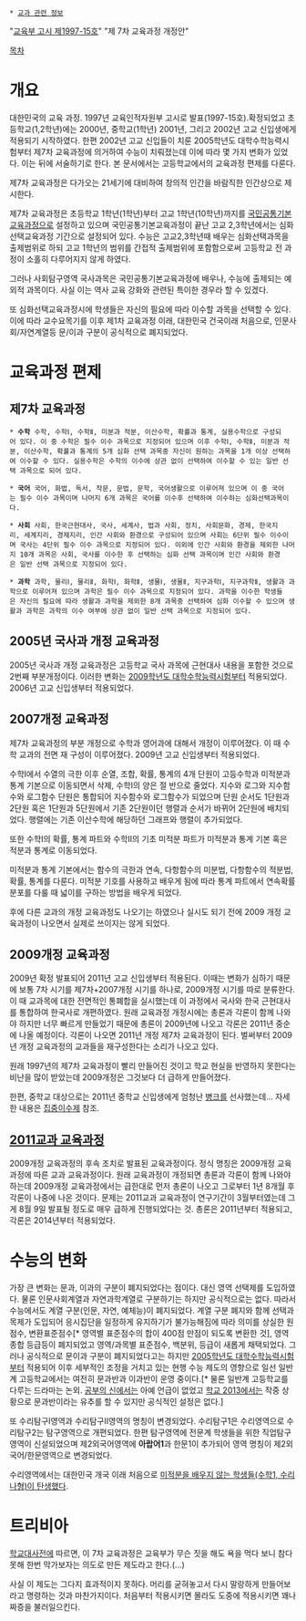  * [[교과 관련 정보]]

"[[교육부 고시 제1997-15호]]"
"제 7차 교육과정 개정안"

[[목차]]
= 개요 =
대한민국의 교육 과정. 1997년 교육인적자원부 고시로 발표(1997-15호).확정되었고 초등학교(1,2학년)에는 2000년, 중학교(1학년) 2001년, 그리고 2002년 고교 신입생에게 적용되기 시작하였다. 한편 2002년 고교 신입들이 치룬 2005학년도 대학수학능력시험부터 제7차 교육과정에 의거하여 수능이 치뤄졌는데 이에 따라 몇 가지 변화가 있었다. 이는 뒤에 서술하기로 한다. 본 문서에서는 고등학교에서의 교육과정 편제를 다룬다.

제7차 교육과정은 다가오는 21세기에 대비하여 창의적 인간을 바람직한 인간상으로 제시한다.

제7차 교육과정은 초등학교 1학년(1학년)부터 고교 1학년(10학년)까지를 [[국민공통기본교육과정]]으로 설정하고 있으며 국민공통기본교육과정이 끝난 고교 2,3학년에서는 심화선택교육과정 기간으로 설정되어 있다. 수능은 고교2,3학년때 배우는 심화선택과목을 출제범위로 하되 고교 1학년의 범위를 간접적 출제범위에 포함함으로써 고등학교 전 과정이 소홀히 다루어지지 않게 하였다.

그러나 사회탐구영역 국사과목은 국민공통기본교육과정에 배우나, 수능에 출제되는 예외적 과목이다. 사실 이는 역사 교육 강화와 관련된 특이한 경우라 할 수 있겠다.

또 심화선택교육과정시에 학생들은 자신의 필요에 따라 이수할 과목을 선택할 수 있다. 이에 따라 교수요목기를 이후 제1차 교육과정 이래, 대한민국 건국이래 처음으로, 인문사회/자연계열등 문/이과 구분이 공식적으로 폐지되었다.

= 교육과정 편제 =
== 제7차 교육과정 ==
{{{#!html
 <P style="TEXT-ALIGN: justify; LINE-HEIGHT: 160%; TEXT-INDENT: 0px; MARGIN: 0px; FONT-FAMILY: '한컴바탕'; COLOR: #000000; FONT-SIZE: 10pt"><SPAN style="TEXT-ALIGN: justify; LINE-HEIGHT: 21px; FONT-FAMILY: '한컴바탕'; LETTER-SPACING: 0px; COLOR: #000000; FONT-SIZE: 10pt"><A name=#6c786e3e></A></SPAN>
<TABLE style="BORDER-BOTTOM: medium none; BORDER-LEFT: medium none; BORDER-COLLAPSE: collapse; BORDER-TOP: medium none; BORDER-RIGHT: medium none" border=1 cellSpacing=0 cellPadding=1 width=559 height=778>
<TBODY>
<TR>
<TD style="BORDER-BOTTOM: #000000 1px double; BORDER-LEFT: #000000 1px solid; BORDER-TOP: #000000 1px solid; BORDER-RIGHT: #000000 1px solid" height=65 vAlign=center rowSpan=2 width=81 colSpan=2>
<P style="TEXT-ALIGN: center; LINE-HEIGHT: 120%; TEXT-INDENT: 0px; MARGIN: 0px; FONT-FAMILY: '굴림'; COLOR: #000000; FONT-SIZE: 10pt"><SPAN style="TEXT-ALIGN: center; LINE-HEIGHT: 16px; FONT-FAMILY: '굴림'; LETTER-SPACING: 0px; COLOR: #000000; FONT-SIZE: 10pt; FONT-WEIGHT: bold">구&nbsp; 분</SPAN></P></TD>
<TD style="BORDER-BOTTOM: #000000 1px double; BORDER-LEFT: #000000 1px solid; BORDER-TOP: #000000 1px solid; BORDER-RIGHT: #000000 1px solid" height=65 vAlign=center rowSpan=2 width=59>
<P style="TEXT-ALIGN: center; LINE-HEIGHT: 120%; TEXT-INDENT: 0px; MARGIN: 0px; FONT-FAMILY: '굴림'; COLOR: #000000; FONT-SIZE: 10pt"><SPAN style="TEXT-ALIGN: center; LINE-HEIGHT: 16px; FONT-FAMILY: '굴림'; LETTER-SPACING: 0px; COLOR: #000000; FONT-SIZE: 10pt; FONT-WEIGHT: bold">국민 공통</SPAN>
<P style="TEXT-ALIGN: center; LINE-HEIGHT: 120%; TEXT-INDENT: 0px; MARGIN: 0px; FONT-FAMILY: '굴림'; COLOR: #000000; FONT-SIZE: 10pt"><SPAN style="TEXT-ALIGN: center; LINE-HEIGHT: 16px; FONT-FAMILY: '굴림'; LETTER-SPACING: 0px; COLOR: #000000; FONT-SIZE: 10pt; FONT-WEIGHT: bold">기본 교과</SPAN></P></TD>
<TD style="BORDER-BOTTOM: #000000 1px solid; BORDER-LEFT: #000000 1px solid; BORDER-TOP: #000000 1px solid; BORDER-RIGHT: #000000 1px solid" height=21 vAlign=center width=418 colSpan=2>
<P style="TEXT-ALIGN: center; LINE-HEIGHT: 120%; TEXT-INDENT: 0px; MARGIN: 0px; FONT-FAMILY: '굴림'; COLOR: #000000; FONT-SIZE: 10pt"><SPAN style="TEXT-ALIGN: center; LINE-HEIGHT: 16px; FONT-FAMILY: '굴림'; LETTER-SPACING: 0px; COLOR: #000000; FONT-SIZE: 10pt; FONT-WEIGHT: bold">선&nbsp;&nbsp; 택&nbsp;&nbsp;&nbsp;&nbsp;&nbsp; 과&nbsp;&nbsp; 목</SPAN><SPAN style="TEXT-ALIGN: center; LINE-HEIGHT: 16px; FONT-FAMILY: '굴림'; LETTER-SPACING: 0px; COLOR: #000000; FONT-SIZE: 10pt"></SPAN></P></TD></TR>
<TR>
<TD style="BORDER-BOTTOM: #000000 1px double; BORDER-LEFT: #000000 1px solid; BORDER-TOP: #000000 1px solid; BORDER-RIGHT: #000000 1px solid" height=43 vAlign=center width=165>
<P style="TEXT-ALIGN: center; LINE-HEIGHT: 120%; TEXT-INDENT: 0px; MARGIN: 0px; FONT-FAMILY: '굴림'; COLOR: #000000; FONT-SIZE: 10pt"><SPAN style="TEXT-ALIGN: center; LINE-HEIGHT: 16px; FONT-FAMILY: '굴림'; LETTER-SPACING: 0px; COLOR: #000000; FONT-SIZE: 10pt; FONT-WEIGHT: bold">일반 선택 과목</SPAN></P></TD>
<TD style="BORDER-BOTTOM: #000000 1px double; BORDER-LEFT: #000000 1px solid; BORDER-TOP: #000000 1px solid; BORDER-RIGHT: #000000 1px solid" height=43 vAlign=center width=252>
<P style="TEXT-ALIGN: center; LINE-HEIGHT: 120%; TEXT-INDENT: 0px; MARGIN: 0px; FONT-FAMILY: '굴림'; COLOR: #000000; FONT-SIZE: 10pt"><SPAN style="TEXT-ALIGN: center; LINE-HEIGHT: 16px; FONT-FAMILY: '굴림'; LETTER-SPACING: 0px; COLOR: #000000; FONT-SIZE: 10pt; FONT-WEIGHT: bold">심화 선택 과목</SPAN></P></TD></TR>
<TR>
<TD style="BORDER-BOTTOM: #000000 1px solid; BORDER-LEFT: #000000 1px solid; BORDER-TOP: #000000 1px double; BORDER-RIGHT: #000000 1px solid" height=648 vAlign=center rowSpan=8 width=25>
<P style="TEXT-ALIGN: center; LINE-HEIGHT: 120%; TEXT-INDENT: 0px; MARGIN: 0px; FONT-FAMILY: '굴림'; COLOR: #000000; FONT-SIZE: 10pt"><SPAN style="TEXT-ALIGN: center; LINE-HEIGHT: 16px; FONT-FAMILY: '굴림'; LETTER-SPACING: 0px; COLOR: #000000; FONT-SIZE: 10pt; FONT-WEIGHT: bold">교</SPAN>
<P style="TEXT-ALIGN: center; LINE-HEIGHT: 120%; TEXT-INDENT: 0px; MARGIN: 0px; FONT-FAMILY: '굴림'; COLOR: #000000; FONT-SIZE: 10pt"><SPAN style="TEXT-ALIGN: center; LINE-HEIGHT: 16px; FONT-FAMILY: '굴림'; LETTER-SPACING: 0px; COLOR: #000000; FONT-SIZE: 10pt; FONT-WEIGHT: bold">&nbsp;</SPAN>
<P style="TEXT-ALIGN: center; LINE-HEIGHT: 120%; TEXT-INDENT: 0px; MARGIN: 0px; FONT-FAMILY: '굴림'; COLOR: #000000; FONT-SIZE: 10pt"><SPAN style="TEXT-ALIGN: center; LINE-HEIGHT: 16px; FONT-FAMILY: '굴림'; LETTER-SPACING: 0px; COLOR: #000000; FONT-SIZE: 10pt; FONT-WEIGHT: bold">&nbsp;</SPAN>
<P style="TEXT-ALIGN: center; LINE-HEIGHT: 120%; TEXT-INDENT: 0px; MARGIN: 0px; FONT-FAMILY: '굴림'; COLOR: #000000; FONT-SIZE: 10pt"><SPAN style="TEXT-ALIGN: center; LINE-HEIGHT: 16px; FONT-FAMILY: '굴림'; LETTER-SPACING: 0px; COLOR: #000000; FONT-SIZE: 10pt; FONT-WEIGHT: bold">&nbsp;</SPAN>
<P style="TEXT-ALIGN: center; LINE-HEIGHT: 120%; TEXT-INDENT: 0px; MARGIN: 0px; FONT-FAMILY: '굴림'; COLOR: #000000; FONT-SIZE: 10pt"><SPAN style="TEXT-ALIGN: center; LINE-HEIGHT: 16px; FONT-FAMILY: '굴림'; LETTER-SPACING: 0px; COLOR: #000000; FONT-SIZE: 10pt; FONT-WEIGHT: bold">&nbsp;</SPAN>
<P style="TEXT-ALIGN: center; LINE-HEIGHT: 120%; TEXT-INDENT: 0px; MARGIN: 0px; FONT-FAMILY: '굴림'; COLOR: #000000; FONT-SIZE: 10pt"><SPAN style="TEXT-ALIGN: center; LINE-HEIGHT: 16px; FONT-FAMILY: '굴림'; LETTER-SPACING: 0px; COLOR: #000000; FONT-SIZE: 10pt; FONT-WEIGHT: bold">&nbsp;</SPAN>
<P style="TEXT-ALIGN: center; LINE-HEIGHT: 120%; TEXT-INDENT: 0px; MARGIN: 0px; FONT-FAMILY: '굴림'; COLOR: #000000; FONT-SIZE: 10pt"><SPAN style="TEXT-ALIGN: center; LINE-HEIGHT: 16px; FONT-FAMILY: '굴림'; LETTER-SPACING: 0px; COLOR: #000000; FONT-SIZE: 10pt; FONT-WEIGHT: bold">&nbsp;</SPAN>
<P style="TEXT-ALIGN: center; LINE-HEIGHT: 120%; TEXT-INDENT: 0px; MARGIN: 0px; FONT-FAMILY: '굴림'; COLOR: #000000; FONT-SIZE: 10pt"><SPAN style="TEXT-ALIGN: center; LINE-HEIGHT: 16px; FONT-FAMILY: '굴림'; LETTER-SPACING: 0px; COLOR: #000000; FONT-SIZE: 10pt; FONT-WEIGHT: bold">&nbsp;</SPAN>
<P style="TEXT-ALIGN: center; LINE-HEIGHT: 120%; TEXT-INDENT: 0px; MARGIN: 0px; FONT-FAMILY: '굴림'; COLOR: #000000; FONT-SIZE: 10pt"><SPAN style="TEXT-ALIGN: center; LINE-HEIGHT: 16px; FONT-FAMILY: '굴림'; LETTER-SPACING: 0px; COLOR: #000000; FONT-SIZE: 10pt; FONT-WEIGHT: bold">&nbsp;</SPAN>
<P style="TEXT-ALIGN: center; LINE-HEIGHT: 120%; TEXT-INDENT: 0px; MARGIN: 0px; FONT-FAMILY: '굴림'; COLOR: #000000; FONT-SIZE: 10pt"><SPAN style="TEXT-ALIGN: center; LINE-HEIGHT: 16px; FONT-FAMILY: '굴림'; LETTER-SPACING: 0px; COLOR: #000000; FONT-SIZE: 10pt; FONT-WEIGHT: bold">과</SPAN></P></TD>
<TD style="BORDER-BOTTOM: #000000 1px; BORDER-LEFT: #000000 1px solid; BORDER-TOP: #000000 1px double; BORDER-RIGHT: #000000 1px solid" height=37 vAlign=center width=55>
<P style="TEXT-ALIGN: justify; LINE-HEIGHT: 120%; TEXT-INDENT: 0px; MARGIN: 0px; FONT-FAMILY: '굴림'; COLOR: #000000; FONT-SIZE: 10pt"><SPAN style="TEXT-ALIGN: justify; LINE-HEIGHT: 16px; FONT-FAMILY: '굴림'; LETTER-SPACING: 0px; COLOR: #000000; FONT-SIZE: 10pt">&nbsp;&nbsp;국 어</SPAN>
<P style="TEXT-ALIGN: justify; LINE-HEIGHT: 120%; TEXT-INDENT: 0px; MARGIN: 0px; FONT-FAMILY: '굴림'; COLOR: #000000; FONT-SIZE: 10pt"><SPAN style="TEXT-ALIGN: justify; LINE-HEIGHT: 16px; FONT-FAMILY: '굴림'; LETTER-SPACING: 0px; COLOR: #000000; FONT-SIZE: 10pt">&nbsp;&nbsp;도 덕</SPAN></P></TD>
<TD style="BORDER-BOTTOM: #000000 1px; BORDER-LEFT: #000000 1px solid; BORDER-TOP: #000000 1px double; BORDER-RIGHT: #000000 1px solid" height=37 vAlign=center width=59>
<P style="TEXT-ALIGN: justify; LINE-HEIGHT: 120%; TEXT-INDENT: 0px; MARGIN: 0px; FONT-FAMILY: '굴림'; COLOR: #000000; FONT-SIZE: 10pt"><SPAN style="TEXT-ALIGN: justify; LINE-HEIGHT: 16px; FONT-FAMILY: '굴림'; LETTER-SPACING: 0px; COLOR: #000000; FONT-SIZE: 10pt">&nbsp;국어(8)</SPAN>
<P style="TEXT-ALIGN: justify; LINE-HEIGHT: 120%; TEXT-INDENT: 0px; MARGIN: 0px; FONT-FAMILY: '굴림'; COLOR: #000000; FONT-SIZE: 10pt"><SPAN style="TEXT-ALIGN: justify; LINE-HEIGHT: 16px; FONT-FAMILY: '굴림'; LETTER-SPACING: 0px; COLOR: #000000; FONT-SIZE: 10pt">&nbsp;도덕(2)</SPAN></P></TD>
<TD style="BORDER-BOTTOM: #000000 1px solid; BORDER-LEFT: #000000 1px solid; BORDER-TOP: #000000 1px double; BORDER-RIGHT: #000000 1px solid" height=129 vAlign=center rowSpan=2 width=165>
<P style="TEXT-ALIGN: justify; LINE-HEIGHT: 120%; TEXT-INDENT: 0px; MARGIN: 0px; FONT-FAMILY: '굴림'; COLOR: #000000; FONT-SIZE: 10pt"><SPAN style="TEXT-ALIGN: justify; LINE-HEIGHT: 16px; FONT-FAMILY: '굴림'; LETTER-SPACING: 0px; COLOR: #000000; FONT-SIZE: 10pt">국어 생활(4)</SPAN>
<P style="TEXT-ALIGN: justify; LINE-HEIGHT: 120%; TEXT-INDENT: 0px; MARGIN: 0px; FONT-FAMILY: '굴림'; COLOR: #000000; FONT-SIZE: 10pt"><SPAN style="TEXT-ALIGN: justify; LINE-HEIGHT: 16px; FONT-FAMILY: '굴림'; LETTER-SPACING: 0px; COLOR: #000000; FONT-SIZE: 10pt">시민 윤리(4)</SPAN>
<P style="TEXT-ALIGN: justify; LINE-HEIGHT: 120%; TEXT-INDENT: 0px; MARGIN: 0px; FONT-FAMILY: '굴림'; COLOR: #000000; FONT-SIZE: 10pt"><SPAN style="TEXT-ALIGN: justify; LINE-HEIGHT: 16px; FONT-FAMILY: '굴림'; LETTER-SPACING: 0px; COLOR: #000000; FONT-SIZE: 10pt">&nbsp;</SPAN>
<P style="TEXT-ALIGN: justify; LINE-HEIGHT: 120%; TEXT-INDENT: 0px; MARGIN: 0px; FONT-FAMILY: '굴림'; COLOR: #000000; FONT-SIZE: 10pt"><SPAN style="TEXT-ALIGN: justify; LINE-HEIGHT: 16px; FONT-FAMILY: '굴림'; LETTER-SPACING: 0px; COLOR: #000000; FONT-SIZE: 10pt">인간 사회와 환경(4)</SPAN></P></TD>
<TD style="BORDER-BOTTOM: #000000 1px solid; BORDER-LEFT: #000000 1px solid; BORDER-TOP: #000000 1px double; BORDER-RIGHT: #000000 1px solid" height=129 vAlign=center rowSpan=2 width=252>
<P style="TEXT-ALIGN: justify; LINE-HEIGHT: 120%; TEXT-INDENT: 0px; MARGIN: 0px; FONT-FAMILY: '굴림'; COLOR: #000000; FONT-SIZE: 10pt"><SPAN style="TEXT-ALIGN: justify; LINE-HEIGHT: 16px; FONT-FAMILY: '굴림'; LETTER-SPACING: 0px; COLOR: #000000; FONT-SIZE: 10pt">&nbsp;화법(4), 독서(8), 작문(8), 문법(4), 문학(8)</SPAN>
<P style="TEXT-ALIGN: justify; LINE-HEIGHT: 120%; TEXT-INDENT: 0px; MARGIN: 0px; FONT-FAMILY: '굴림'; COLOR: #000000; FONT-SIZE: 10pt"><SPAN style="TEXT-ALIGN: justify; LINE-HEIGHT: 16px; FONT-FAMILY: '굴림'; LETTER-SPACING: 0px; COLOR: #000000; FONT-SIZE: 10pt">&nbsp;윤리와 사상(4), 전통 윤리(4)</SPAN>
<P style="TEXT-ALIGN: justify; LINE-HEIGHT: 120%; TEXT-INDENT: 0px; MARGIN: 0px; FONT-FAMILY: '굴림'; COLOR: #000000; FONT-SIZE: 10pt"><SPAN style="TEXT-ALIGN: justify; LINE-HEIGHT: 16px; FONT-FAMILY: '굴림'; LETTER-SPACING: 0px; COLOR: #000000; FONT-SIZE: 10pt">&nbsp;한국 지리(8), 세계 지리(8), 경제 지리(6)</SPAN>
<P style="TEXT-ALIGN: justify; LINE-HEIGHT: 120%; TEXT-INDENT: 0px; MARGIN: 0px; FONT-FAMILY: '굴림'; COLOR: #000000; FONT-SIZE: 10pt"><SPAN style="TEXT-ALIGN: justify; LINE-HEIGHT: 16px; FONT-FAMILY: '굴림'; LETTER-SPACING: 0px; COLOR: #000000; FONT-SIZE: 10pt">&nbsp;한국 근․현대사(8), 세계사(8), 법과 사회(6)</SPAN>
<P style="TEXT-ALIGN: justify; LINE-HEIGHT: 120%; TEXT-INDENT: 0px; MARGIN: 0px; FONT-FAMILY: '굴림'; COLOR: #000000; FONT-SIZE: 10pt"><SPAN style="TEXT-ALIGN: justify; LINE-HEIGHT: 16px; FONT-FAMILY: '굴림'; LETTER-SPACING: 0px; COLOR: #000000; FONT-SIZE: 10pt">&nbsp;정치(8), 경제(6), 사회․문화(8) </SPAN></P></TD></TR>
<TR>
<TD style="BORDER-BOTTOM: #000000 1px solid; BORDER-LEFT: #000000 1px solid; BORDER-TOP: #000000 1px; BORDER-RIGHT: #000000 1px solid" height=91 vAlign=center width=55>
<P style="TEXT-ALIGN: justify; LINE-HEIGHT: 160%; TEXT-INDENT: 0px; MARGIN: 0px; FONT-FAMILY: '굴림'; COLOR: #000000; FONT-SIZE: 10pt"><SPAN style="TEXT-ALIGN: justify; LINE-HEIGHT: 21px; FONT-FAMILY: '굴림'; LETTER-SPACING: 0px; COLOR: #000000; FONT-SIZE: 10pt">&nbsp;&nbsp;사 회</SPAN></P></TD>
<TD style="BORDER-BOTTOM: #000000 1px solid; BORDER-LEFT: #000000 1px solid; BORDER-TOP: #000000 1px; BORDER-RIGHT: #000000 1px solid" height=91 vAlign=center width=59>
<P style="TEXT-ALIGN: justify; LINE-HEIGHT: 160%; TEXT-INDENT: 0px; MARGIN: 0px; FONT-FAMILY: '굴림'; COLOR: #000000; FONT-SIZE: 10pt"><SPAN style="TEXT-ALIGN: justify; LINE-HEIGHT: 21px; FONT-FAMILY: '굴림'; LETTER-SPACING: 0px; COLOR: #000000; FONT-SIZE: 10pt">&nbsp;사회(10)</SPAN>
<P style="TEXT-ALIGN: justify; LINE-HEIGHT: 160%; TEXT-INDENT: 0px; MARGIN: 0px; FONT-FAMILY: '굴림'; COLOR: #000000; FONT-SIZE: 10pt"><SPAN style="TEXT-ALIGN: justify; LINE-HEIGHT: 21px; FONT-FAMILY: '굴림'; LETTER-SPACING: 0px; COLOR: #000000; FONT-SIZE: 10pt">&nbsp;(국사 4)</SPAN></P></TD></TR>
<TR>
<TD style="BORDER-BOTTOM: #000000 1px solid; BORDER-LEFT: #000000 1px solid; BORDER-TOP: #000000 1px solid; BORDER-RIGHT: #000000 1px solid" height=145 vAlign=center width=55>
<P style="TEXT-ALIGN: justify; LINE-HEIGHT: 120%; TEXT-INDENT: 0px; MARGIN: 0px; FONT-FAMILY: '굴림'; COLOR: #000000; FONT-SIZE: 10pt"><SPAN style="TEXT-ALIGN: justify; LINE-HEIGHT: 16px; FONT-FAMILY: '굴림'; LETTER-SPACING: 0px; COLOR: #000000; FONT-SIZE: 10pt">&nbsp;&nbsp;수 학</SPAN>
<P style="TEXT-ALIGN: justify; LINE-HEIGHT: 120%; TEXT-INDENT: 0px; MARGIN: 0px; FONT-FAMILY: '굴림'; COLOR: #000000; FONT-SIZE: 10pt"><SPAN style="TEXT-ALIGN: justify; LINE-HEIGHT: 16px; FONT-FAMILY: '굴림'; LETTER-SPACING: 0px; COLOR: #000000; FONT-SIZE: 10pt">&nbsp;</SPAN>
<P style="TEXT-ALIGN: justify; LINE-HEIGHT: 120%; TEXT-INDENT: 0px; MARGIN: 0px; FONT-FAMILY: '굴림'; COLOR: #000000; FONT-SIZE: 10pt"><SPAN style="TEXT-ALIGN: justify; LINE-HEIGHT: 16px; FONT-FAMILY: '굴림'; LETTER-SPACING: 0px; COLOR: #000000; FONT-SIZE: 10pt">&nbsp;&nbsp;과 학</SPAN>
<P style="TEXT-ALIGN: justify; LINE-HEIGHT: 120%; TEXT-INDENT: 0px; MARGIN: 0px; FONT-FAMILY: '굴림'; COLOR: #000000; FONT-SIZE: 10pt"><SPAN style="TEXT-ALIGN: justify; LINE-HEIGHT: 16px; FONT-FAMILY: '굴림'; LETTER-SPACING: 0px; COLOR: #000000; FONT-SIZE: 10pt">&nbsp;</SPAN>
<P style="TEXT-ALIGN: justify; LINE-HEIGHT: 120%; TEXT-INDENT: 0px; MARGIN: 0px; FONT-FAMILY: '굴림'; COLOR: #000000; FONT-SIZE: 10pt"><SPAN style="TEXT-ALIGN: justify; LINE-HEIGHT: 16px; FONT-FAMILY: '굴림'; LETTER-SPACING: 0px; COLOR: #000000; FONT-SIZE: 10pt">&nbsp;&nbsp;기술․</SPAN>
<P style="TEXT-ALIGN: justify; LINE-HEIGHT: 120%; TEXT-INDENT: 0px; MARGIN: 0px; FONT-FAMILY: '굴림'; COLOR: #000000; FONT-SIZE: 10pt"><SPAN style="TEXT-ALIGN: justify; LINE-HEIGHT: 16px; FONT-FAMILY: '굴림'; LETTER-SPACING: 0px; COLOR: #000000; FONT-SIZE: 10pt">&nbsp;&nbsp;가정</SPAN></P></TD>
<TD style="BORDER-BOTTOM: #000000 1px solid; BORDER-LEFT: #000000 1px solid; BORDER-TOP: #000000 1px solid; BORDER-RIGHT: #000000 1px solid" height=145 vAlign=center width=59>
<P style="TEXT-ALIGN: justify; LINE-HEIGHT: 120%; TEXT-INDENT: 0px; MARGIN: 0px; FONT-FAMILY: '굴림'; COLOR: #000000; FONT-SIZE: 10pt"><SPAN style="TEXT-ALIGN: justify; LINE-HEIGHT: 16px; FONT-FAMILY: '굴림'; LETTER-SPACING: 0px; COLOR: #000000; FONT-SIZE: 10pt">&nbsp;수학(8)</SPAN>
<P style="TEXT-ALIGN: justify; LINE-HEIGHT: 120%; TEXT-INDENT: 0px; MARGIN: 0px; FONT-FAMILY: '굴림'; COLOR: #000000; FONT-SIZE: 10pt"><SPAN style="TEXT-ALIGN: justify; LINE-HEIGHT: 16px; FONT-FAMILY: '굴림'; LETTER-SPACING: 0px; COLOR: #000000; FONT-SIZE: 10pt">&nbsp;</SPAN>
<P style="TEXT-ALIGN: justify; LINE-HEIGHT: 120%; TEXT-INDENT: 0px; MARGIN: 0px; FONT-FAMILY: '굴림'; COLOR: #000000; FONT-SIZE: 10pt"><SPAN style="TEXT-ALIGN: justify; LINE-HEIGHT: 16px; FONT-FAMILY: '굴림'; LETTER-SPACING: 0px; COLOR: #000000; FONT-SIZE: 10pt">&nbsp;과학(6)</SPAN>
<P style="TEXT-ALIGN: justify; LINE-HEIGHT: 120%; TEXT-INDENT: 0px; MARGIN: 0px; FONT-FAMILY: '굴림'; COLOR: #000000; FONT-SIZE: 10pt"><SPAN style="TEXT-ALIGN: justify; LINE-HEIGHT: 16px; FONT-FAMILY: '굴림'; LETTER-SPACING: 0px; COLOR: #000000; FONT-SIZE: 10pt">&nbsp;</SPAN>
<P style="TEXT-ALIGN: justify; LINE-HEIGHT: 120%; TEXT-INDENT: 0px; MARGIN: 0px; FONT-FAMILY: '굴림'; COLOR: #000000; FONT-SIZE: 10pt"><SPAN style="TEXT-ALIGN: justify; LINE-HEIGHT: 16px; FONT-FAMILY: '굴림'; LETTER-SPACING: 0px; COLOR: #000000; FONT-SIZE: 10pt">&nbsp;기술․</SPAN>
<P style="TEXT-ALIGN: justify; LINE-HEIGHT: 120%; TEXT-INDENT: 0px; MARGIN: 0px; FONT-FAMILY: '굴림'; COLOR: #000000; FONT-SIZE: 10pt"><SPAN style="TEXT-ALIGN: justify; LINE-HEIGHT: 16px; FONT-FAMILY: '굴림'; LETTER-SPACING: 0px; COLOR: #000000; FONT-SIZE: 10pt">&nbsp;가정(6)</SPAN></P></TD>
<TD style="BORDER-BOTTOM: #000000 1px solid; BORDER-LEFT: #000000 1px solid; BORDER-TOP: #000000 1px solid; BORDER-RIGHT: #000000 1px solid" height=145 vAlign=center width=165>
<P style="TEXT-ALIGN: justify; LINE-HEIGHT: 120%; TEXT-INDENT: 0px; MARGIN: 0px; FONT-FAMILY: '굴림'; COLOR: #000000; FONT-SIZE: 10pt"><SPAN style="TEXT-ALIGN: justify; LINE-HEIGHT: 16px; FONT-FAMILY: '굴림'; LETTER-SPACING: 0px; COLOR: #000000; FONT-SIZE: 10pt">&nbsp;실용 수학(4)</SPAN>
<P style="TEXT-ALIGN: justify; LINE-HEIGHT: 120%; TEXT-INDENT: 0px; MARGIN: 0px; FONT-FAMILY: '굴림'; COLOR: #000000; FONT-SIZE: 10pt"><SPAN style="TEXT-ALIGN: justify; LINE-HEIGHT: 16px; FONT-FAMILY: '굴림'; LETTER-SPACING: 0px; COLOR: #000000; FONT-SIZE: 10pt">&nbsp;</SPAN>
<P style="TEXT-ALIGN: justify; LINE-HEIGHT: 120%; TEXT-INDENT: 0px; MARGIN: 0px; FONT-FAMILY: '굴림'; COLOR: #000000; FONT-SIZE: 10pt"><SPAN style="TEXT-ALIGN: justify; LINE-HEIGHT: 16px; FONT-FAMILY: '굴림'; LETTER-SPACING: 0px; COLOR: #000000; FONT-SIZE: 10pt">&nbsp;생활과 과학(4)</SPAN>
<P style="TEXT-ALIGN: justify; LINE-HEIGHT: 120%; TEXT-INDENT: 0px; MARGIN: 0px; FONT-FAMILY: '굴림'; COLOR: #000000; FONT-SIZE: 10pt"><SPAN style="TEXT-ALIGN: justify; LINE-HEIGHT: 16px; FONT-FAMILY: '굴림'; LETTER-SPACING: 0px; COLOR: #000000; FONT-SIZE: 10pt">&nbsp;</SPAN>
<P style="TEXT-ALIGN: justify; LINE-HEIGHT: 120%; TEXT-INDENT: 0px; MARGIN: 0px; FONT-FAMILY: '굴림'; COLOR: #000000; FONT-SIZE: 10pt"><SPAN style="TEXT-ALIGN: justify; LINE-HEIGHT: 16px; FONT-FAMILY: '굴림'; LETTER-SPACING: 0px; COLOR: #000000; FONT-SIZE: 10pt">&nbsp;정보 사회와 컴퓨터(4)</SPAN></P></TD>
<TD style="BORDER-BOTTOM: #000000 1px solid; BORDER-LEFT: #000000 1px solid; BORDER-TOP: #000000 1px solid; BORDER-RIGHT: #000000 1px solid" height=145 vAlign=center width=252>
<P style="TEXT-ALIGN: justify; LINE-HEIGHT: 120%; TEXT-INDENT: 0px; MARGIN: 0px; FONT-FAMILY: '굴림'; COLOR: #000000; FONT-SIZE: 10pt"><SPAN style="TEXT-ALIGN: justify; LINE-HEIGHT: 16px; FONT-FAMILY: '굴림'; LETTER-SPACING: 0px; COLOR: #000000; FONT-SIZE: 10pt">&nbsp;수학 Ⅰ(8), 수학 Ⅱ(8), 미분과 적분(4)</SPAN>
<P style="TEXT-ALIGN: justify; LINE-HEIGHT: 120%; TEXT-INDENT: 0px; MARGIN: 0px; FONT-FAMILY: '굴림'; COLOR: #000000; FONT-SIZE: 10pt"><SPAN style="TEXT-ALIGN: justify; LINE-HEIGHT: 16px; FONT-FAMILY: '굴림'; LETTER-SPACING: 0px; COLOR: #000000; FONT-SIZE: 10pt">&nbsp;확률과 통계(4), 이산 수학(4)</SPAN>
<P style="TEXT-ALIGN: justify; LINE-HEIGHT: 120%; TEXT-INDENT: 0px; MARGIN: 0px; FONT-FAMILY: '굴림'; COLOR: #000000; FONT-SIZE: 10pt"><SPAN style="TEXT-ALIGN: justify; LINE-HEIGHT: 16px; FONT-FAMILY: '굴림'; LETTER-SPACING: 0px; COLOR: #000000; FONT-SIZE: 10pt">&nbsp;물리Ⅰ(4), 화학Ⅰ(4), 생물Ⅰ(4), 지구과학 Ⅰ(4)</SPAN>
<P style="TEXT-ALIGN: justify; LINE-HEIGHT: 120%; TEXT-INDENT: 0px; MARGIN: 0px; FONT-FAMILY: '굴림'; COLOR: #000000; FONT-SIZE: 10pt"><SPAN style="TEXT-ALIGN: justify; LINE-HEIGHT: 16px; FONT-FAMILY: '굴림'; LETTER-SPACING: 0px; COLOR: #000000; FONT-SIZE: 10pt">&nbsp;물리Ⅱ(6), 화학Ⅱ(6), 생물Ⅱ(6), 지구과학Ⅱ(6)</SPAN>
<P style="TEXT-ALIGN: justify; LINE-HEIGHT: 120%; TEXT-INDENT: 0px; MARGIN: 0px; FONT-FAMILY: '굴림'; COLOR: #000000; FONT-SIZE: 10pt"><SPAN style="TEXT-ALIGN: justify; LINE-HEIGHT: 16px; FONT-FAMILY: '굴림'; LETTER-SPACING: 0px; COLOR: #000000; FONT-SIZE: 10pt">&nbsp;농업 과학(6), 공업 기술(6), 기업 경영(6)</SPAN>
<P style="TEXT-ALIGN: justify; LINE-HEIGHT: 120%; TEXT-INDENT: 0px; MARGIN: 0px; FONT-FAMILY: '굴림'; COLOR: #000000; FONT-SIZE: 10pt"><SPAN style="TEXT-ALIGN: justify; LINE-HEIGHT: 16px; FONT-FAMILY: '굴림'; LETTER-SPACING: 0px; COLOR: #000000; FONT-SIZE: 10pt">&nbsp;해양 과학(6), 가정 과학(6)</SPAN></P></TD></TR>
<TR>
<TD style="BORDER-BOTTOM: #000000 1px solid; BORDER-LEFT: #000000 1px solid; BORDER-TOP: #000000 1px solid; BORDER-RIGHT: #000000 1px solid" height=49 vAlign=center width=55>
<P style="TEXT-ALIGN: justify; LINE-HEIGHT: 120%; TEXT-INDENT: 0px; MARGIN: 0px; FONT-FAMILY: '굴림'; COLOR: #000000; FONT-SIZE: 10pt"><SPAN style="TEXT-ALIGN: justify; LINE-HEIGHT: 16px; FONT-FAMILY: '굴림'; LETTER-SPACING: 0px; COLOR: #000000; FONT-SIZE: 10pt">&nbsp;&nbsp;체 육</SPAN>
<P style="TEXT-ALIGN: justify; LINE-HEIGHT: 120%; TEXT-INDENT: 0px; MARGIN: 0px; FONT-FAMILY: '굴림'; COLOR: #000000; FONT-SIZE: 10pt"><SPAN style="TEXT-ALIGN: justify; LINE-HEIGHT: 16px; FONT-FAMILY: '굴림'; LETTER-SPACING: 0px; COLOR: #000000; FONT-SIZE: 10pt">&nbsp;&nbsp;음 악</SPAN>
<P style="TEXT-ALIGN: justify; LINE-HEIGHT: 120%; TEXT-INDENT: 0px; MARGIN: 0px; FONT-FAMILY: '굴림'; COLOR: #000000; FONT-SIZE: 10pt"><SPAN style="TEXT-ALIGN: justify; LINE-HEIGHT: 16px; FONT-FAMILY: '굴림'; LETTER-SPACING: 0px; COLOR: #000000; FONT-SIZE: 10pt">&nbsp;&nbsp;미 술</SPAN></P></TD>
<TD style="BORDER-BOTTOM: #000000 1px solid; BORDER-LEFT: #000000 1px solid; BORDER-TOP: #000000 1px solid; BORDER-RIGHT: #000000 1px solid" height=49 vAlign=center width=59>
<P style="TEXT-ALIGN: justify; LINE-HEIGHT: 120%; TEXT-INDENT: 0px; MARGIN: 0px; FONT-FAMILY: '굴림'; COLOR: #000000; FONT-SIZE: 10pt"><SPAN style="TEXT-ALIGN: justify; LINE-HEIGHT: 16px; FONT-FAMILY: '굴림'; LETTER-SPACING: 0px; COLOR: #000000; FONT-SIZE: 10pt">&nbsp;체육(4)</SPAN>
<P style="TEXT-ALIGN: justify; LINE-HEIGHT: 120%; TEXT-INDENT: 0px; MARGIN: 0px; FONT-FAMILY: '굴림'; COLOR: #000000; FONT-SIZE: 10pt"><SPAN style="TEXT-ALIGN: justify; LINE-HEIGHT: 16px; FONT-FAMILY: '굴림'; LETTER-SPACING: 0px; COLOR: #000000; FONT-SIZE: 10pt">&nbsp;음악(2)</SPAN>
<P style="TEXT-ALIGN: justify; LINE-HEIGHT: 120%; TEXT-INDENT: 0px; MARGIN: 0px; FONT-FAMILY: '굴림'; COLOR: #000000; FONT-SIZE: 10pt"><SPAN style="TEXT-ALIGN: justify; LINE-HEIGHT: 16px; FONT-FAMILY: '굴림'; LETTER-SPACING: 0px; COLOR: #000000; FONT-SIZE: 10pt">&nbsp;미술(2)</SPAN></P></TD>
<TD style="BORDER-BOTTOM: #000000 1px solid; BORDER-LEFT: #000000 1px solid; BORDER-TOP: #000000 1px solid; BORDER-RIGHT: #000000 1px solid" height=49 vAlign=center width=165>
<P style="TEXT-ALIGN: justify; LINE-HEIGHT: 120%; TEXT-INDENT: 0px; MARGIN: 0px; FONT-FAMILY: '굴림'; COLOR: #000000; FONT-SIZE: 10pt"><SPAN style="TEXT-ALIGN: justify; LINE-HEIGHT: 16px; FONT-FAMILY: '굴림'; LETTER-SPACING: 0px; COLOR: #000000; FONT-SIZE: 10pt">&nbsp;체육과 건강(4)</SPAN>
<P style="TEXT-ALIGN: justify; LINE-HEIGHT: 120%; TEXT-INDENT: 0px; MARGIN: 0px; FONT-FAMILY: '굴림'; COLOR: #000000; FONT-SIZE: 10pt"><SPAN style="TEXT-ALIGN: justify; LINE-HEIGHT: 16px; FONT-FAMILY: '굴림'; LETTER-SPACING: 0px; COLOR: #000000; FONT-SIZE: 10pt">&nbsp;음악과 생활(4)</SPAN>
<P style="TEXT-ALIGN: justify; LINE-HEIGHT: 120%; TEXT-INDENT: 0px; MARGIN: 0px; FONT-FAMILY: '굴림'; COLOR: #000000; FONT-SIZE: 10pt"><SPAN style="TEXT-ALIGN: justify; LINE-HEIGHT: 16px; FONT-FAMILY: '굴림'; LETTER-SPACING: 0px; COLOR: #000000; FONT-SIZE: 10pt">&nbsp;미술과 생활(4)</SPAN></P></TD>
<TD style="BORDER-BOTTOM: #000000 1px solid; BORDER-LEFT: #000000 1px solid; BORDER-TOP: #000000 1px solid; BORDER-RIGHT: #000000 1px solid" height=49 vAlign=center width=252>
<P style="TEXT-ALIGN: justify; LINE-HEIGHT: 120%; TEXT-INDENT: 0px; MARGIN: 0px; FONT-FAMILY: '굴림'; COLOR: #000000; FONT-SIZE: 10pt"><SPAN style="TEXT-ALIGN: justify; LINE-HEIGHT: 16px; FONT-FAMILY: '굴림'; LETTER-SPACING: 0px; COLOR: #000000; FONT-SIZE: 10pt">&nbsp;체육 이론(4), 체육 실기(4 이상)*</SPAN>
<P style="TEXT-ALIGN: justify; LINE-HEIGHT: 120%; TEXT-INDENT: 0px; MARGIN: 0px; FONT-FAMILY: '굴림'; COLOR: #000000; FONT-SIZE: 10pt"><SPAN style="TEXT-ALIGN: justify; LINE-HEIGHT: 16px; FONT-FAMILY: '굴림'; LETTER-SPACING: 0px; COLOR: #000000; FONT-SIZE: 10pt">&nbsp;음악 이론(4), 음악 실기(4 이상)*</SPAN>
<P style="TEXT-ALIGN: justify; LINE-HEIGHT: 120%; TEXT-INDENT: 0px; MARGIN: 0px; FONT-FAMILY: '굴림'; COLOR: #000000; FONT-SIZE: 10pt"><SPAN style="TEXT-ALIGN: justify; LINE-HEIGHT: 16px; FONT-FAMILY: '굴림'; LETTER-SPACING: 0px; COLOR: #000000; FONT-SIZE: 10pt">&nbsp;미술 이론(4), 미술 실기(4 이상)*</SPAN></P></TD></TR>
<TR>
<TD style="BORDER-BOTTOM: #000000 1px solid; BORDER-LEFT: #000000 1px solid; BORDER-TOP: #000000 1px solid; BORDER-RIGHT: #000000 1px solid" height=146 vAlign=center rowSpan=2 width=55>
<P style="TEXT-ALIGN: center; LINE-HEIGHT: 120%; TEXT-INDENT: 0px; MARGIN: 0px; FONT-FAMILY: '굴림'; COLOR: #000000; FONT-SIZE: 10pt"><SPAN style="TEXT-ALIGN: center; LINE-HEIGHT: 16px; FONT-FAMILY: '굴림'; LETTER-SPACING: 0px; COLOR: #000000; FONT-SIZE: 10pt">&nbsp;외국어</SPAN></P></TD>
<TD style="BORDER-BOTTOM: #000000 1px solid; BORDER-LEFT: #000000 1px solid; BORDER-TOP: #000000 1px solid; BORDER-RIGHT: #000000 1px solid" height=33 vAlign=center width=59>
<P style="TEXT-ALIGN: justify; LINE-HEIGHT: 120%; TEXT-INDENT: 0px; MARGIN: 0px; FONT-FAMILY: '굴림'; COLOR: #000000; FONT-SIZE: 10pt"><SPAN style="TEXT-ALIGN: justify; LINE-HEIGHT: 16px; FONT-FAMILY: '굴림'; LETTER-SPACING: 0px; COLOR: #000000; FONT-SIZE: 10pt">&nbsp;영어(8)</SPAN></P></TD>
<TD style="BORDER-BOTTOM: #000000 1px solid; BORDER-LEFT: #000000 1px solid; BORDER-TOP: #000000 1px solid; BORDER-RIGHT: #000000 1px solid" height=33 vAlign=center width=165>
<P style="TEXT-ALIGN: justify; LINE-HEIGHT: 120%; TEXT-INDENT: 0px; MARGIN: 0px; FONT-FAMILY: '굴림'; COLOR: #000000; FONT-SIZE: 10pt"><SPAN style="TEXT-ALIGN: justify; LINE-HEIGHT: 16px; FONT-FAMILY: '굴림'; LETTER-SPACING: 0px; COLOR: #000000; FONT-SIZE: 10pt">&nbsp;</SPAN></P></TD>
<TD style="BORDER-BOTTOM: #000000 1px solid; BORDER-LEFT: #000000 1px solid; BORDER-TOP: #000000 1px solid; BORDER-RIGHT: #000000 1px solid" height=33 vAlign=center width=252>
<P style="TEXT-ALIGN: justify; LINE-HEIGHT: 120%; TEXT-INDENT: 0px; MARGIN: 0px; FONT-FAMILY: '굴림'; COLOR: #000000; FONT-SIZE: 10pt"><SPAN style="TEXT-ALIGN: justify; LINE-HEIGHT: 16px; FONT-FAMILY: '굴림'; LETTER-SPACING: 0px; COLOR: #000000; FONT-SIZE: 10pt">&nbsp;영어 Ⅰ(8), 영어 Ⅱ(8), 영어 회화(8)</SPAN>
<P style="TEXT-ALIGN: justify; LINE-HEIGHT: 120%; TEXT-INDENT: 0px; MARGIN: 0px; FONT-FAMILY: '굴림'; COLOR: #000000; FONT-SIZE: 10pt"><SPAN style="TEXT-ALIGN: justify; LINE-HEIGHT: 16px; FONT-FAMILY: '굴림'; LETTER-SPACING: 0px; COLOR: #000000; FONT-SIZE: 10pt">&nbsp;영어 독해(8), 영어 작문(8)</SPAN></P></TD></TR>
<TR>
<TD style="BORDER-BOTTOM: #000000 1px solid; BORDER-LEFT: #000000 1px solid; BORDER-TOP: #000000 1px solid; BORDER-RIGHT: #000000 1px solid" height=113 vAlign=center width=59>
<P style="TEXT-ALIGN: justify; LINE-HEIGHT: 120%; TEXT-INDENT: 0px; MARGIN: 0px; FONT-FAMILY: '굴림'; COLOR: #000000; FONT-SIZE: 10pt"><SPAN style="TEXT-ALIGN: justify; LINE-HEIGHT: 16px; FONT-FAMILY: '굴림'; LETTER-SPACING: 0px; COLOR: #000000; FONT-SIZE: 10pt">&nbsp;</SPAN></P></TD>
<TD style="BORDER-BOTTOM: #000000 1px solid; BORDER-LEFT: #000000 1px solid; BORDER-TOP: #000000 1px solid; BORDER-RIGHT: #000000 1px solid" height=113 vAlign=center width=165>
<P style="TEXT-ALIGN: justify; LINE-HEIGHT: 120%; TEXT-INDENT: 0px; MARGIN: 0px; FONT-FAMILY: '굴림'; COLOR: #000000; FONT-SIZE: 10pt"><SPAN style="TEXT-ALIGN: justify; LINE-HEIGHT: 16px; FONT-FAMILY: '굴림'; LETTER-SPACING: 0px; COLOR: #000000; FONT-SIZE: 10pt">&nbsp;독일어 Ⅰ(6), 프랑스어 Ⅰ(6)</SPAN>
<P style="TEXT-ALIGN: justify; LINE-HEIGHT: 120%; TEXT-INDENT: 0px; MARGIN: 0px; FONT-FAMILY: '굴림'; COLOR: #000000; FONT-SIZE: 10pt"><SPAN style="TEXT-ALIGN: justify; LINE-HEIGHT: 16px; FONT-FAMILY: '굴림'; LETTER-SPACING: 0px; COLOR: #000000; FONT-SIZE: 10pt">&nbsp;스페인어 Ⅰ(6), 중국어 Ⅰ(6)</SPAN>
<P style="TEXT-ALIGN: justify; LINE-HEIGHT: 120%; TEXT-INDENT: 0px; MARGIN: 0px; FONT-FAMILY: '굴림'; COLOR: #000000; FONT-SIZE: 10pt"><SPAN style="TEXT-ALIGN: justify; LINE-HEIGHT: 16px; FONT-FAMILY: '굴림'; LETTER-SPACING: 0px; COLOR: #000000; FONT-SIZE: 10pt">&nbsp;일본어 Ⅰ(6), 러시아어 Ⅰ(6)</SPAN>
<P style="TEXT-ALIGN: justify; LINE-HEIGHT: 120%; TEXT-INDENT: 0px; MARGIN: 0px; FONT-FAMILY: '굴림'; COLOR: #000000; FONT-SIZE: 10pt"><SPAN style="TEXT-ALIGN: justify; LINE-HEIGHT: 16px; FONT-FAMILY: '굴림'; LETTER-SPACING: 0px; COLOR: #000000; FONT-SIZE: 10pt">&nbsp;아랍어 Ⅰ(6)</SPAN></P></TD>
<TD style="BORDER-BOTTOM: #000000 1px solid; BORDER-LEFT: #000000 1px solid; BORDER-TOP: #000000 1px solid; BORDER-RIGHT: #000000 1px solid" height=113 vAlign=center width=252>
<P style="TEXT-ALIGN: justify; LINE-HEIGHT: 120%; TEXT-INDENT: 0px; MARGIN: 0px; FONT-FAMILY: '굴림'; COLOR: #000000; FONT-SIZE: 10pt"><SPAN style="TEXT-ALIGN: justify; LINE-HEIGHT: 16px; FONT-FAMILY: '굴림'; LETTER-SPACING: 0px; COLOR: #000000; FONT-SIZE: 10pt">&nbsp;독일어 Ⅱ(6), 프랑스어 Ⅱ(6)</SPAN>
<P style="TEXT-ALIGN: justify; LINE-HEIGHT: 120%; TEXT-INDENT: 0px; MARGIN: 0px; FONT-FAMILY: '굴림'; COLOR: #000000; FONT-SIZE: 10pt"><SPAN style="TEXT-ALIGN: justify; LINE-HEIGHT: 16px; FONT-FAMILY: '굴림'; LETTER-SPACING: 0px; COLOR: #000000; FONT-SIZE: 10pt">&nbsp;스페인어 Ⅱ(6), 중국어 Ⅱ(6)</SPAN>
<P style="TEXT-ALIGN: justify; LINE-HEIGHT: 120%; TEXT-INDENT: 0px; MARGIN: 0px; FONT-FAMILY: '굴림'; COLOR: #000000; FONT-SIZE: 10pt"><SPAN style="TEXT-ALIGN: justify; LINE-HEIGHT: 16px; FONT-FAMILY: '굴림'; LETTER-SPACING: 0px; COLOR: #000000; FONT-SIZE: 10pt">&nbsp;일본어 Ⅱ(6), 러시아어 Ⅱ(6)</SPAN>
<P style="TEXT-ALIGN: justify; LINE-HEIGHT: 120%; TEXT-INDENT: 0px; MARGIN: 0px; FONT-FAMILY: '굴림'; COLOR: #000000; FONT-SIZE: 10pt"><SPAN style="TEXT-ALIGN: justify; LINE-HEIGHT: 16px; FONT-FAMILY: '굴림'; LETTER-SPACING: 0px; COLOR: #000000; FONT-SIZE: 10pt">&nbsp;아랍어 Ⅱ(6)</SPAN></P></TD></TR>
<TR>
<TD style="BORDER-BOTTOM: #000000 1px solid; BORDER-LEFT: #000000 1px solid; BORDER-TOP: #000000 1px solid; BORDER-RIGHT: #000000 1px solid" height=145 vAlign=center width=55>
<P style="TEXT-ALIGN: justify; LINE-HEIGHT: 120%; TEXT-INDENT: 0px; MARGIN: 0px; FONT-FAMILY: '굴림'; COLOR: #000000; FONT-SIZE: 10pt"><SPAN style="TEXT-ALIGN: justify; LINE-HEIGHT: 16px; FONT-FAMILY: '굴림'; LETTER-SPACING: 0px; COLOR: #000000; FONT-SIZE: 10pt">&nbsp;&nbsp;한 문</SPAN>
<P style="TEXT-ALIGN: justify; LINE-HEIGHT: 120%; TEXT-INDENT: 0px; MARGIN: 0px; FONT-FAMILY: '굴림'; COLOR: #000000; FONT-SIZE: 10pt"><SPAN style="TEXT-ALIGN: justify; LINE-HEIGHT: 16px; FONT-FAMILY: '굴림'; LETTER-SPACING: 0px; COLOR: #000000; FONT-SIZE: 10pt">&nbsp;</SPAN>
<P style="TEXT-ALIGN: justify; LINE-HEIGHT: 120%; TEXT-INDENT: 0px; MARGIN: 0px; FONT-FAMILY: '굴림'; COLOR: #000000; FONT-SIZE: 10pt"><SPAN style="TEXT-ALIGN: justify; LINE-HEIGHT: 16px; FONT-FAMILY: '굴림'; LETTER-SPACING: 0px; COLOR: #000000; FONT-SIZE: 10pt">&nbsp;&nbsp;교 련</SPAN>
<P style="TEXT-ALIGN: justify; LINE-HEIGHT: 120%; TEXT-INDENT: 0px; MARGIN: 0px; FONT-FAMILY: '굴림'; COLOR: #000000; FONT-SIZE: 10pt"><SPAN style="TEXT-ALIGN: justify; LINE-HEIGHT: 16px; FONT-FAMILY: '굴림'; LETTER-SPACING: 0px; COLOR: #000000; FONT-SIZE: 10pt">&nbsp;</SPAN>
<P style="TEXT-ALIGN: justify; LINE-HEIGHT: 120%; TEXT-INDENT: 0px; MARGIN: 0px; FONT-FAMILY: '굴림'; COLOR: #000000; FONT-SIZE: 10pt"><SPAN style="TEXT-ALIGN: justify; LINE-HEIGHT: 16px; FONT-FAMILY: '굴림'; LETTER-SPACING: 0px; COLOR: #000000; FONT-SIZE: 10pt">&nbsp;</SPAN>
<P style="TEXT-ALIGN: justify; LINE-HEIGHT: 120%; TEXT-INDENT: 0px; MARGIN: 0px; FONT-FAMILY: '굴림'; COLOR: #000000; FONT-SIZE: 10pt"><SPAN style="TEXT-ALIGN: justify; LINE-HEIGHT: 16px; FONT-FAMILY: '굴림'; LETTER-SPACING: 0px; COLOR: #000000; FONT-SIZE: 10pt">&nbsp;</SPAN>
<P style="TEXT-ALIGN: justify; LINE-HEIGHT: 120%; TEXT-INDENT: 0px; MARGIN: 0px; FONT-FAMILY: '굴림'; COLOR: #000000; FONT-SIZE: 10pt"><SPAN style="TEXT-ALIGN: justify; LINE-HEIGHT: 16px; FONT-FAMILY: '굴림'; LETTER-SPACING: 0px; COLOR: #000000; FONT-SIZE: 10pt">&nbsp;&nbsp;교 양</SPAN>
<P style="TEXT-ALIGN: justify; LINE-HEIGHT: 120%; TEXT-INDENT: 0px; MARGIN: 0px; FONT-FAMILY: '굴림'; COLOR: #000000; FONT-SIZE: 10pt"><SPAN style="TEXT-ALIGN: justify; LINE-HEIGHT: 16px; FONT-FAMILY: '굴림'; LETTER-SPACING: 0px; COLOR: #000000; FONT-SIZE: 10pt">&nbsp;</SPAN>
<P style="TEXT-ALIGN: justify; LINE-HEIGHT: 120%; TEXT-INDENT: 0px; MARGIN: 0px; FONT-FAMILY: '굴림'; COLOR: #000000; FONT-SIZE: 10pt"><SPAN style="TEXT-ALIGN: justify; LINE-HEIGHT: 16px; FONT-FAMILY: '굴림'; LETTER-SPACING: 0px; COLOR: #000000; FONT-SIZE: 10pt">&nbsp;</SPAN></P></TD>
<TD style="BORDER-BOTTOM: #000000 1px solid; BORDER-LEFT: #000000 1px solid; BORDER-TOP: #000000 1px solid; BORDER-RIGHT: #000000 1px solid" height=145 vAlign=center width=59>
<P style="TEXT-ALIGN: justify; LINE-HEIGHT: 120%; TEXT-INDENT: 0px; MARGIN: 0px; FONT-FAMILY: '굴림'; COLOR: #000000; FONT-SIZE: 10pt"><SPAN style="TEXT-ALIGN: justify; LINE-HEIGHT: 16px; FONT-FAMILY: '굴림'; LETTER-SPACING: 0px; COLOR: #000000; FONT-SIZE: 10pt">&nbsp;</SPAN></P></TD>
<TD style="BORDER-BOTTOM: #000000 1px solid; BORDER-LEFT: #000000 1px solid; BORDER-TOP: #000000 1px solid; BORDER-RIGHT: #000000 1px solid" height=145 vAlign=center width=165>
<P style="TEXT-ALIGN: justify; LINE-HEIGHT: 120%; TEXT-INDENT: 0px; MARGIN: 0px; FONT-FAMILY: '굴림'; COLOR: #000000; FONT-SIZE: 10pt"><SPAN style="TEXT-ALIGN: justify; LINE-HEIGHT: 16px; FONT-FAMILY: '굴림'; LETTER-SPACING: 0px; COLOR: #000000; FONT-SIZE: 10pt">&nbsp;한문(6)</SPAN>
<P style="TEXT-ALIGN: justify; LINE-HEIGHT: 120%; TEXT-INDENT: 0px; MARGIN: 0px; FONT-FAMILY: '굴림'; COLOR: #000000; FONT-SIZE: 10pt"><SPAN style="TEXT-ALIGN: justify; LINE-HEIGHT: 16px; FONT-FAMILY: '굴림'; LETTER-SPACING: 0px; COLOR: #000000; FONT-SIZE: 10pt">&nbsp;</SPAN>
<P style="TEXT-ALIGN: justify; LINE-HEIGHT: 120%; TEXT-INDENT: 0px; MARGIN: 0px; FONT-FAMILY: '굴림'; COLOR: #000000; FONT-SIZE: 10pt"><SPAN style="TEXT-ALIGN: justify; LINE-HEIGHT: 16px; FONT-FAMILY: '굴림'; LETTER-SPACING: 0px; COLOR: #000000; FONT-SIZE: 10pt">&nbsp;교련(6)</SPAN>
<P style="TEXT-ALIGN: justify; LINE-HEIGHT: 120%; TEXT-INDENT: 0px; MARGIN: 0px; FONT-FAMILY: '굴림'; COLOR: #000000; FONT-SIZE: 10pt"><SPAN style="TEXT-ALIGN: justify; LINE-HEIGHT: 16px; FONT-FAMILY: '굴림'; LETTER-SPACING: 0px; COLOR: #000000; FONT-SIZE: 10pt">&nbsp;</SPAN>
<P style="TEXT-ALIGN: justify; LINE-HEIGHT: 120%; TEXT-INDENT: 0px; MARGIN: 0px; FONT-FAMILY: '굴림'; COLOR: #000000; FONT-SIZE: 10pt"><SPAN style="TEXT-ALIGN: justify; LINE-HEIGHT: 16px; FONT-FAMILY: '굴림'; LETTER-SPACING: 0px; COLOR: #000000; FONT-SIZE: 10pt">&nbsp;철학(4), 논리학(4),</SPAN>
<P style="TEXT-ALIGN: justify; LINE-HEIGHT: 120%; TEXT-INDENT: 0px; MARGIN: 0px; FONT-FAMILY: '굴림'; COLOR: #000000; FONT-SIZE: 10pt"><SPAN style="TEXT-ALIGN: justify; LINE-HEIGHT: 16px; FONT-FAMILY: '굴림'; LETTER-SPACING: 0px; COLOR: #000000; FONT-SIZE: 10pt">&nbsp;심리학(4), 교육학(4),</SPAN>
<P style="TEXT-ALIGN: justify; LINE-HEIGHT: 120%; TEXT-INDENT: 0px; MARGIN: 0px; FONT-FAMILY: '굴림'; COLOR: #000000; FONT-SIZE: 10pt"><SPAN style="TEXT-ALIGN: justify; LINE-HEIGHT: 16px; FONT-FAMILY: '굴림'; LETTER-SPACING: 0px; COLOR: #000000; FONT-SIZE: 10pt">&nbsp;생활 경제(4), 종교(4),</SPAN>
<P style="TEXT-ALIGN: justify; LINE-HEIGHT: 120%; TEXT-INDENT: 0px; MARGIN: 0px; FONT-FAMILY: '굴림'; COLOR: #000000; FONT-SIZE: 10pt"><SPAN style="TEXT-ALIGN: justify; LINE-HEIGHT: 16px; FONT-FAMILY: '굴림'; LETTER-SPACING: 0px; COLOR: #000000; FONT-SIZE: 10pt">&nbsp;생태와 환경(4),</SPAN>
<P style="TEXT-ALIGN: justify; LINE-HEIGHT: 120%; TEXT-INDENT: 0px; MARGIN: 0px; FONT-FAMILY: '굴림'; COLOR: #000000; FONT-SIZE: 10pt"><SPAN style="TEXT-ALIGN: justify; LINE-HEIGHT: 16px; FONT-FAMILY: '굴림'; LETTER-SPACING: 0px; COLOR: #000000; FONT-SIZE: 10pt">&nbsp;진로와 직업(4), 기타(4)</SPAN></P></TD>
<TD style="BORDER-BOTTOM: #000000 1px solid; BORDER-LEFT: #000000 1px solid; BORDER-TOP: #000000 1px solid; BORDER-RIGHT: #000000 1px solid" height=145 vAlign=center width=252>
<P style="TEXT-ALIGN: justify; LINE-HEIGHT: 120%; TEXT-INDENT: 0px; MARGIN: 0px; FONT-FAMILY: '굴림'; COLOR: #000000; FONT-SIZE: 10pt"><SPAN style="TEXT-ALIGN: justify; LINE-HEIGHT: 16px; FONT-FAMILY: '굴림'; LETTER-SPACING: 0px; COLOR: #000000; FONT-SIZE: 10pt">&nbsp;한문 고전(6)</SPAN>
<P style="TEXT-ALIGN: justify; LINE-HEIGHT: 120%; TEXT-INDENT: 0px; MARGIN: 0px; FONT-FAMILY: '굴림'; COLOR: #000000; FONT-SIZE: 10pt"><SPAN style="TEXT-ALIGN: justify; LINE-HEIGHT: 16px; FONT-FAMILY: '굴림'; LETTER-SPACING: 0px; COLOR: #000000; FONT-SIZE: 10pt">&nbsp;</SPAN>
<P style="TEXT-ALIGN: justify; LINE-HEIGHT: 120%; TEXT-INDENT: 0px; MARGIN: 0px; FONT-FAMILY: '굴림'; COLOR: #000000; FONT-SIZE: 10pt"><SPAN style="TEXT-ALIGN: justify; LINE-HEIGHT: 16px; FONT-FAMILY: '굴림'; LETTER-SPACING: 0px; COLOR: #000000; FONT-SIZE: 10pt">&nbsp;</SPAN>
<P style="TEXT-ALIGN: justify; LINE-HEIGHT: 120%; TEXT-INDENT: 0px; MARGIN: 0px; FONT-FAMILY: '굴림'; COLOR: #000000; FONT-SIZE: 10pt"><SPAN style="TEXT-ALIGN: justify; LINE-HEIGHT: 16px; FONT-FAMILY: '굴림'; LETTER-SPACING: 0px; COLOR: #000000; FONT-SIZE: 10pt">&nbsp;</SPAN>
<P style="TEXT-ALIGN: justify; LINE-HEIGHT: 120%; TEXT-INDENT: 0px; MARGIN: 0px; FONT-FAMILY: '굴림'; COLOR: #000000; FONT-SIZE: 10pt"><SPAN style="TEXT-ALIGN: justify; LINE-HEIGHT: 16px; FONT-FAMILY: '굴림'; LETTER-SPACING: 0px; COLOR: #000000; FONT-SIZE: 10pt">&nbsp;</SPAN>
<P style="TEXT-ALIGN: justify; LINE-HEIGHT: 120%; TEXT-INDENT: 0px; MARGIN: 0px; FONT-FAMILY: '굴림'; COLOR: #000000; FONT-SIZE: 10pt"><SPAN style="TEXT-ALIGN: justify; LINE-HEIGHT: 16px; FONT-FAMILY: '굴림'; LETTER-SPACING: 0px; COLOR: #000000; FONT-SIZE: 10pt">&nbsp;</SPAN>
<P style="TEXT-ALIGN: justify; LINE-HEIGHT: 120%; TEXT-INDENT: 0px; MARGIN: 0px; FONT-FAMILY: '굴림'; COLOR: #000000; FONT-SIZE: 10pt"><SPAN style="TEXT-ALIGN: justify; LINE-HEIGHT: 16px; FONT-FAMILY: '굴림'; LETTER-SPACING: 0px; COLOR: #000000; FONT-SIZE: 10pt">&nbsp;</SPAN>
<P style="TEXT-ALIGN: justify; LINE-HEIGHT: 120%; TEXT-INDENT: 0px; MARGIN: 0px; FONT-FAMILY: '굴림'; COLOR: #000000; FONT-SIZE: 10pt"><SPAN style="TEXT-ALIGN: justify; LINE-HEIGHT: 16px; FONT-FAMILY: '굴림'; LETTER-SPACING: 0px; COLOR: #000000; FONT-SIZE: 10pt">&nbsp;</SPAN>
<P style="TEXT-ALIGN: justify; LINE-HEIGHT: 120%; TEXT-INDENT: 0px; MARGIN: 0px; FONT-FAMILY: '굴림'; COLOR: #000000; FONT-SIZE: 10pt"><SPAN style="TEXT-ALIGN: justify; LINE-HEIGHT: 16px; FONT-FAMILY: '굴림'; LETTER-SPACING: 0px; COLOR: #000000; FONT-SIZE: 10pt">&nbsp;</SPAN></P></TD></TR>
<TR>
<TD style="BORDER-BOTTOM: #000000 1px solid; BORDER-LEFT: #000000 1px solid; BORDER-TOP: #000000 1px solid; BORDER-RIGHT: #000000 1px solid" height=33 vAlign=center width=55>
<P style="TEXT-ALIGN: center; LINE-HEIGHT: 120%; TEXT-INDENT: 0px; MARGIN: 0px; FONT-FAMILY: '굴림'; COLOR: #000000; FONT-SIZE: 10pt"><SPAN style="TEXT-ALIGN: center; LINE-HEIGHT: 16px; FONT-FAMILY: '굴림'; LETTER-SPACING: 0px; COLOR: #000000; FONT-SIZE: 10pt">이수 단위</SPAN></P></TD>
<TD style="BORDER-BOTTOM: #000000 1px solid; BORDER-LEFT: #000000 1px solid; BORDER-TOP: #000000 1px solid; BORDER-RIGHT: #000000 1px solid" height=33 vAlign=center width=59>
<P style="TEXT-ALIGN: center; LINE-HEIGHT: 120%; TEXT-INDENT: 0px; MARGIN: 0px; FONT-FAMILY: '굴림'; COLOR: #000000; FONT-SIZE: 10pt"><SPAN style="TEXT-ALIGN: center; LINE-HEIGHT: 16px; FONT-FAMILY: '굴림'; LETTER-SPACING: 0px; COLOR: #000000; FONT-SIZE: 10pt">(56)</SPAN></P></TD>
<TD style="BORDER-BOTTOM: #000000 1px solid; BORDER-LEFT: #000000 1px solid; BORDER-TOP: #000000 1px solid; BORDER-RIGHT: #000000 1px solid" height=33 vAlign=center width=165>
<P style="TEXT-ALIGN: center; LINE-HEIGHT: 120%; TEXT-INDENT: 0px; MARGIN: 0px; FONT-FAMILY: '굴림'; COLOR: #000000; FONT-SIZE: 10pt"><SPAN style="TEXT-ALIGN: center; LINE-HEIGHT: 16px; FONT-FAMILY: '굴림'; LETTER-SPACING: 0px; COLOR: #000000; FONT-SIZE: 10pt">24 이상</SPAN></P></TD>
<TD style="BORDER-BOTTOM: #000000 1px solid; BORDER-LEFT: #000000 1px solid; BORDER-TOP: #000000 1px solid; BORDER-RIGHT: #000000 1px solid" height=33 vAlign=center width=252>
<P style="TEXT-ALIGN: center; LINE-HEIGHT: 120%; TEXT-INDENT: 0px; MARGIN: 0px; FONT-FAMILY: '굴림'; COLOR: #000000; FONT-SIZE: 10pt"><SPAN style="TEXT-ALIGN: center; LINE-HEIGHT: 16px; FONT-FAMILY: '굴림'; LETTER-SPACING: 0px; COLOR: #000000; FONT-SIZE: 10pt">112 이하</SPAN></P></TD></TR>
<TR>
<TD style="BORDER-BOTTOM: #000000 1px solid; BORDER-LEFT: #000000 1px solid; BORDER-TOP: #000000 1px solid; BORDER-RIGHT: #000000 1px solid" height=21 vAlign=center width=81 colSpan=2>
<P style="TEXT-ALIGN: center; LINE-HEIGHT: 120%; TEXT-INDENT: 0px; MARGIN: 0px; FONT-FAMILY: '굴림'; COLOR: #000000; FONT-SIZE: 10pt"><SPAN style="TEXT-ALIGN: center; LINE-HEIGHT: 16px; FONT-FAMILY: '굴림'; LETTER-SPACING: 0px; COLOR: #000000; FONT-SIZE: 10pt">재량 활동</SPAN></P></TD>
<TD style="BORDER-BOTTOM: #000000 1px solid; BORDER-LEFT: #000000 1px solid; BORDER-TOP: #000000 1px solid; BORDER-RIGHT: #000000 1px solid" height=21 vAlign=center width=59>
<P style="TEXT-ALIGN: center; LINE-HEIGHT: 120%; TEXT-INDENT: 0px; MARGIN: 0px; FONT-FAMILY: '굴림'; COLOR: #000000; FONT-SIZE: 10pt"><SPAN style="TEXT-ALIGN: center; LINE-HEIGHT: 16px; FONT-FAMILY: '굴림'; LETTER-SPACING: 0px; COLOR: #000000; FONT-SIZE: 10pt">(12)</SPAN></P></TD>
<TD style="BORDER-BOTTOM: #000000 1px solid; BORDER-LEFT: #000000 1px solid; BORDER-TOP: #000000 1px solid; BORDER-RIGHT: #000000 1px solid" height=21 vAlign=center width=418 colSpan=2>
<P style="TEXT-ALIGN: center; LINE-HEIGHT: 120%; TEXT-INDENT: 0px; MARGIN: 0px; FONT-FAMILY: '굴림'; COLOR: #000000; FONT-SIZE: 10pt"><SPAN style="TEXT-ALIGN: center; LINE-HEIGHT: 16px; FONT-FAMILY: '굴림'; LETTER-SPACING: 0px; COLOR: #000000; FONT-SIZE: 10pt">&nbsp;</SPAN></P></TD></TR>
<TR>
<TD style="BORDER-BOTTOM: #000000 1px solid; BORDER-LEFT: #000000 1px solid; BORDER-TOP: #000000 1px solid; BORDER-RIGHT: #000000 1px solid" height=21 vAlign=center width=81 colSpan=2>
<P style="TEXT-ALIGN: center; LINE-HEIGHT: 120%; TEXT-INDENT: 0px; MARGIN: 0px; FONT-FAMILY: '굴림'; COLOR: #000000; FONT-SIZE: 10pt"><SPAN style="TEXT-ALIGN: center; LINE-HEIGHT: 16px; FONT-FAMILY: '굴림'; LETTER-SPACING: 0px; COLOR: #000000; FONT-SIZE: 10pt">특별 활동</SPAN></P></TD>
<TD style="BORDER-BOTTOM: #000000 1px solid; BORDER-LEFT: #000000 1px solid; BORDER-TOP: #000000 1px solid; BORDER-RIGHT: #000000 1px solid" height=21 vAlign=center width=59>
<P style="TEXT-ALIGN: center; LINE-HEIGHT: 120%; TEXT-INDENT: 0px; MARGIN: 0px; FONT-FAMILY: '굴림'; COLOR: #000000; FONT-SIZE: 10pt"><SPAN style="TEXT-ALIGN: center; LINE-HEIGHT: 16px; FONT-FAMILY: '굴림'; LETTER-SPACING: 0px; COLOR: #000000; FONT-SIZE: 10pt">(4)</SPAN></P></TD>
<TD style="BORDER-BOTTOM: #000000 1px solid; BORDER-LEFT: #000000 1px solid; BORDER-TOP: #000000 1px solid; BORDER-RIGHT: #000000 1px solid" height=21 vAlign=center width=418 colSpan=2>
<P style="TEXT-ALIGN: center; LINE-HEIGHT: 120%; TEXT-INDENT: 0px; MARGIN: 0px; FONT-FAMILY: '굴림'; COLOR: #000000; FONT-SIZE: 10pt"><SPAN style="TEXT-ALIGN: center; LINE-HEIGHT: 16px; FONT-FAMILY: '굴림'; LETTER-SPACING: 0px; COLOR: #000000; FONT-SIZE: 10pt">8</SPAN></P></TD></TR>
<TR>
<TD style="BORDER-BOTTOM: #000000 1px solid; BORDER-LEFT: #000000 1px solid; BORDER-TOP: #000000 1px solid; BORDER-RIGHT: #000000 1px solid" height=21 vAlign=center width=141 colSpan=3>
<P style="TEXT-ALIGN: center; LINE-HEIGHT: 120%; TEXT-INDENT: 0px; MARGIN: 0px; FONT-FAMILY: '굴림'; COLOR: #000000; FONT-SIZE: 10pt"><SPAN style="TEXT-ALIGN: center; LINE-HEIGHT: 16px; FONT-FAMILY: '굴림'; LETTER-SPACING: 0px; COLOR: #000000; FONT-SIZE: 10pt">총 이수 단위</SPAN></P></TD>
<TD style="BORDER-BOTTOM: #000000 1px solid; BORDER-LEFT: #000000 1px solid; BORDER-TOP: #000000 1px solid; BORDER-RIGHT: #000000 1px solid" height=21 vAlign=center width=418 colSpan=2>
<P style="TEXT-ALIGN: center; LINE-HEIGHT: 120%; TEXT-INDENT: 0px; MARGIN: 0px; FONT-FAMILY: '굴림'; COLOR: #000000; FONT-SIZE: 10pt"><SPAN style="TEXT-ALIGN: center; LINE-HEIGHT: 16px; FONT-FAMILY: '굴림'; LETTER-SPACING: 0px; COLOR: #000000; FONT-SIZE: 10pt">216</SPAN></P></TD></TR></TBODY></TABLE>
}}}

 * '''수학''' 수학, 수학Ⅰ, 수학Ⅱ, 미분과 적분, 이산수학, 확률과 통계, 실용수학으로 구성되어 있다. 이 중 수학은 필수 이수 과목으로 지정되어 있으며 이후 수학Ⅰ, 수학Ⅱ, 미분과 적분, 이산수학, 확률과 통계의 5개 심화 선택 과목중 자신이 원하는 과목을 1개 이상 선택하여 이수할 수 있다. 실용수학은 수학의 이수에 상관 없이 선택하여 이수할 수 있는 일반 선택 과목으로 되어 있다.

 * '''국어''' 국어, 화법, 독서, 작문, 문법, 문학, 국어생활으로 이루어져 있으며 이 중 국어는 필수 이수 과목이며 나머지 6개 과목은 국어를 이수후 선택하여 이수하는 심화선택과목이다.

 * '''사회''' 사회, 한국근현대사, 국사, 세계사, 법과 사회, 정치, 사회문화, 경제, 한국지리, 세계지리, 경제지리, 인간 사회와 환경으로 구성되어 있으며 사회는 6단위 필수 이수이며 국사는 4단위 필수 이수 과목으로 지정되어 있다. 이외에 인간 사회와 환경을 제외한 나머지 10개 과목은 사회, 국사를 이수한 후 선택하는 심화 선택 과목이며 인간 사회와 환경은 일반 선택 과목으로 지정되어 있다.

 * '''과학''' 과학, 물리Ⅰ, 물리Ⅱ, 화학Ⅰ, 화학Ⅱ, 생물Ⅰ, 생물Ⅱ, 지구과학Ⅰ, 지구과학Ⅱ, 생활과 과학으로 이루어져 있으며 과학은 필수 이수 과목으로 지정되어 있다. 과학을 이수한 학생들은 자신의 필요에 따라 생활과 과학을 제외한 8개 과목중 선택하여 심화 이수할 수 있으며 생활과 과학은 과학의 이수 여부에 상관 없이 일반 선택 과목으로 지정되어 있다.

== 2005년 국사과 개정 교육과정 ==
2005년 국사과 개정 교육과정은 고등학교 국사 과목에 근현대사 내용을 포함한 것으로 2번째 부분개정이다. 이러한 변화는 [[2009학년도 대학수학능력시험]]부터 적용되었다. 2006년 고교 신입생부터 적용되었다.

== 2007개정 교육과정 ==
제7차 교육과정의 부분 개정으로 수학과 영어과에 대해서 개정이 이루어졌다. 이 때 수학 교과의 전면 재 구성이 이루어졌다. 2009년 고교 신입생부터 적용되었다.

수학Ⅰ에서 수열의 극한 이후 순열, 조합, 확률, 통계의 4개 단원이 고등수학과 미적분과 통계 기본으로 이동되면서 삭제, 수학Ⅰ의 양은 절 반으로 줄었다. 지수와 로그와 지수함수와 로그함수 단원은 통합되어 지수함수와 로그함수가 되었으며 단원 순서도 1단원과 2단원 혹은 1단원과 5단원에서 기존 2단원이던 행렬과 순서가 바뀌어 2단원에 배치되었다. 행렬에는 기존 이산수학에 해당하던 그래프와 행렬이 추가되었다.

또한 수학Ⅰ의 확률, 통계 파트와 수학Ⅱ의 기초 미적분 파트가 미적분과 통계 기본 혹은 적분과 통계로 이동되었다.

미적분과 통계 기본에서는 함수의 극한과 연속, 다항함수의 미분법, 다항함수의 적분법, 확률, 통계를 다룬다. 미적분 기호를 사용하고 배우게 됨에 따라 통계 파트에서 연속확률분포를 다룰 때 넓이를 구하는 방법을 배우게 되었다.

후에 다른 교과의 개정 교육과정도 나오기는 하였으나 실시도 되기 전에 2009 개정 교육과정이 나오면서 실제로 쓰이지는 않게 되었다. 


== 2009개정 교육과정 ==
2009년 확정 발표되어 2011년 고교 신입생부터 적용된다. 이때는 변화가 심하기 때문에 보통 7차 시기를 제7차+2007개정 시기를 하나로, 2009개정 시기를 따로 분류한다. 이 때 교과목에 대한 전면적인 통폐합을 실시했는데 이 과정에서 국사와 한국 근현대사를 통합하여 한국사로 개편하였다. 원래 교육과정 개정시에는 총론과 각론이 함께 나와야 하지만 너무 빠르게 만들었기 때문에 총론이 2009년에 나오고 각론은 2011년 중순에 나올 예정이다. 각론이 나오면 2011년 개정 제7차 교육과정이 된다. 벌써부터 2009년 개정 교육과정의 교과들을 재구성한다는 소리가 나오고 있다.

원래 1997년의 제7차 교육과정이 빨리 만들어진 것이고 학교 현실을 반영하지 못한다는 비난을 많이 받았는데 2009개정은 그것보다 더 급하게 만들어졌다.

한편, 중학교 대상으로는 2011년 중학교 신입생에게 엄청난 [[병크]]를 선사했는데... 자세한 내용은 [[집중이수제]] 참조. 

== [[2011교과 교육과정]] ==
2009개정 교육과정의 후속 조치로 발표된 교육과정이다. 정식 명칭은 2009개정 교육과정에 따른 교과 교육과정이다. 원래 교육과정이 개정되면 총론과 각론이 함께 나와야 하는데 2009개정 교육과정에서는 급한대로 먼저 총론이 나오고 그로부터 1년 8개월 후 각론이 나중에 나온 것이다. 문제는 2011교과 교육과정이 연구기간이 3월부터였는데 그게 8월 9일 발표될 정도로 매우 급하게 진행되었다는 것. 총론은 2011년부터 적용되고, 각론은 2014년부터 적용되었다.

= 수능의 변화 =
가장 큰 변화는 문과, 이과의 구분이 폐지되었다는 점이다. 대신 영역 선택제를 도입하였다. 물론 인문사회계열과 자연과학계열로 구분하기는 하지만 공식적으로는 없다. 따라서 수능에서도 계열 구분(인문, 자연, 예체능)이 폐지되었다. 계열 구분 폐지와 함께 선택과목제가 도입되어 응시집단을 일정하게 유지하기가 불가능해짐에 따라 의미를 상실한 원점수, 변환표준점수[* 영역별 표준점수의 합이 400점 만점이 되도록 변환한 것], 영역 종합 등급등이 폐지되었고 영역/과목별 표준점수, 백분위, 등급이 새롭게 채택되었다. 그러나 공식적으로 문이과 구분이 폐지되었다고는 하지만 [[2005학년도 대학수학능력시험]]부터 적용되어 이후 세부적인 조정을 거치고 있는 현행 수능 제도의 영향으로 일선 일반계 고등학교에서는 여전히 문과반과 이과반이 운영 중이다.[* 물론 일반계 고등학교를 다루는 드라마는 논외. [[공부의 신]]에서는 아예 언급이 없었고 [[학교 2013]]에서는 작중 상황으로 문과반이라는 유추를 할 수 있지만 공식적인 설정은 없다.]

또 수리탐구Ⅰ영역과 수리탐구Ⅱ영역의 명칭이 변경되었다. 수리탐구1은 수리영역으로 수리탐구2는 탐구영역으로 개편되었다. 한편 탐구영역에 전문계 학생들을 위한 직업탐구 영역이 신설되었으며 제2외국어영역에 '''아랍어1'''과 한문1이 추가되어 영역 명칭이 제2외국어/한문영역으로 변경되었다.

수리영역에서는 대한민국 개국 이래 처음으로 [[미적분을 배우지 않은 문과생|미적분을 배우지 않는 학생들(수학1, 수리 나형)이 탄생]]했다.
= 트리비아 = 
[[학교대사전]]에 따르면, 이 7차 교육과정은 교육부가 무슨 짓을 해도 욕을 먹다 보니 참다 못해 한번 막가보자는 의도로 만든 제도라고 한다.(...)

사실 이 제도는 그다지 효과적이지 못하다. 머리를 굳혀놓고서 다시 말랑하게 만들어보라고 명령하는 것과 마찬가지이다. 처음부터 적용시키면 몰라도 도중에 적용시키면 꽤나 짜증을 불러일으킨다.

